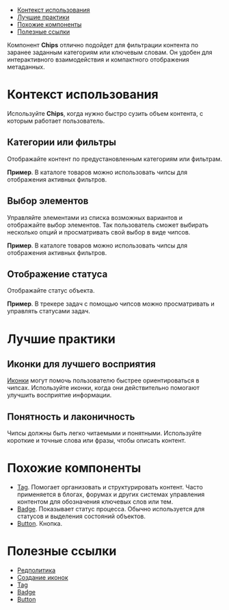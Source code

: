 
<MdxMenu>

- [Контекст использования](#контекст-использования)
- [Лучшие практики](#лучшие-практики)
- [Похожие компоненты](#похожие-компоненты)
- [Полезные ссылки](#полезные-ссылки)

</MdxMenu>

Компонент **Chips** отлично подойдет для фильтрации контента по заранее заданным категориям или ключевым словам. Он удобен для интерактивного взаимодействия и компактного отображения метаданных.

<MdxImage src={start_example} />

# Контекст использования

Используйте **Chips**, когда нужно быстро сузить объем контента, с которым работает пользователь.

## Категории или фильтры

Отображайте контент по предустановленным категориям или фильтрам.

**Пример**. В каталоге товаров можно использовать чипсы для отображения активных фильтров.

<MdxImage src={catalog} />

## Выбор элементов

Управляйте элементами из списка возможных вариантов и отображайте выбор элементов. Так пользователь сможет выбирать несколько опций и просматривать свой выбор в виде чипсов.

**Пример**. В каталоге товаров можно использовать чипсы для отображения активных фильтров.

<MdxImage src={choice} />

## Отображение статуса

Отображайте статус объекта.

**Пример**. В трекере задач с помощью чипсов можно просматривать и управлять статусами задач.

<MdxImage src={status} />

# Лучшие практики

## Иконки для лучшего восприятия

[Иконки](##LIBS.LIB.STAND/lib:icons/stand:icons-icon-stable) могут помочь пользователю быстрее ориентироваться в чипсах. Используйте иконки, когда они действительно помогают улучшить восприятие информации.

## Понятность и лаконичность

Чипсы должны быть легко читаемыми и понятными. Используйте короткие и точные слова или фразы, чтобы описать контент.

# Похожие компоненты

- [Tag](##LIBS.LIB.STAND/lib:uikit/stand:components-tag-stable). Помогает организовать и структурировать контент. Часто применяется в блогах, форумах и других системах управления контентом для обозначения ключевых слов или тем.
- [Badge](##LIBS.LIB.STAND/lib:uikit/stand:components-badge-stable). Показывает статус процесса. Обычно используется для статусов и выделения состояний объектов.
- [Button](##LIBS.LIB.STAND/lib:uikit/stand:components-button-stable). Кнопка.

# Полезные ссылки

- [Редполитика](##LIBS.LIB.STAND/lib:portal/stand:guidelines-editorialpolicy)
- [Создание иконок](##LIBS.LIB.STAND/lib:portal/stand:contributers-addicons)
- [Tag](##LIBS.LIB.STAND/lib:uikit/stand:components-tag-stable)
- [Badge](##LIBS.LIB.STAND/lib:uikit/stand:components-badge-stable)
- [Button](##LIBS.LIB.STAND/lib:uikit/stand:components-button-stable)
